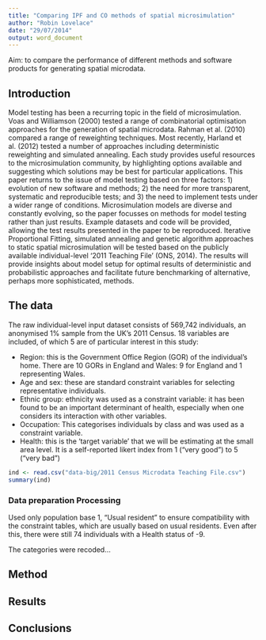 ```yaml
---
title: "Comparing IPF and CO methods of spatial microsimulation"
author: "Robin Lovelace"
date: "29/07/2014"
output: word_document
---
```


Aim: to compare the performance of different methods and software
products for generating spatial microdata.

## Introduction

Model testing has been a recurring topic in the field of microsimulation. Voas and Williamson (2000) tested a range of combinatorial optimisation approaches for the generation of spatial microdata. Rahman et al. (2010) compared a range of reweighting techniques. Most recently, Harland et al. (2012) tested a number of approaches including deterministic reweighting and simulated annealing. Each study provides useful resources to the microsimulation community, by highlighting options available and suggesting which solutions may be best for particular applications. This paper returns to the issue of model testing based on three factors: 1) evolution of new software and methods; 2) the need for more transparent, systematic and reproducible tests; and 3) the need to implement tests under a wider range of conditions. Microsimulation models are diverse and constantly evolving, so the paper focusses on methods for model testing rather than just results. Example datasets and code will be provided, allowing the test results presented in the paper to be reproduced. Iterative Proportional Fitting, simulated annealing and genetic algorithm approaches to static spatial microsimulation will be tested based on the publicly available individual-level ‘2011 Teaching File’ (ONS, 2014). The results will provide insights about model setup for optimal results of deterministic and probabilistic approaches and facilitate future benchmarking of alternative, perhaps more sophisticated, methods.

## The data 

The raw individual-level input dataset consists of 569,742 individuals,
an anonymised 1% sample from the UK's 2011 Census. 18 variables are included,
of which 5 are of particular interest in this study:

- Region: this is the Government Office Region (GOR) of the individual's home.
There are 10 GORs in England and Wales: 9 for England and 1 representing Wales.
- Age and sex: these are standard constraint variables for selecting representative
individuals.
- Ethnic group: ethnicity was used as a constraint variable: it
has been found to be an important determinant of health,
especially when one considers its interaction with other variables.
- Occupation: This categorises individuals by class and was used as a constraint variable.
- Health: this is the 'target variable' that we will be estimating at the
small area level. It is a self-reported likert index from 1 ("very good") to 5
("very bad")


```r
ind <- read.csv("data-big/2011 Census Microdata Teaching File.csv")
summary(ind)
```

### Data preparation Processing 

Used only population base 1, "Usual resident" to ensure compatibility with
the constraint tables, which are usually based on usual residents. Even after
this, there were still 74 individuals with a Health status of -9.

The categories were recoded...

## Method

## Results

## Conclusions

